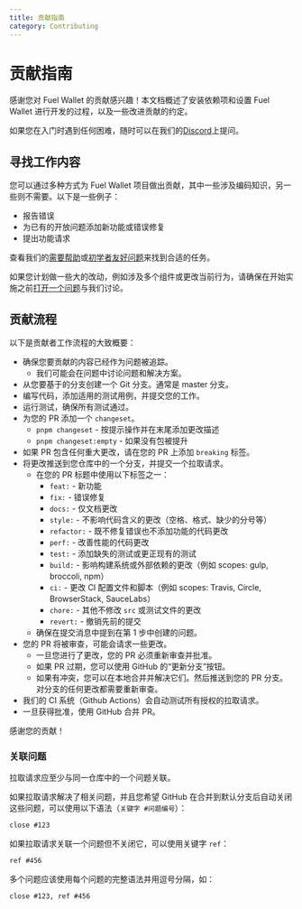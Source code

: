 ```yaml
---
title: 贡献指南
category: Contributing
---
```


# 贡献指南

感谢您对 Fuel Wallet 的贡献感兴趣！本文档概述了安装依赖项和设置 Fuel Wallet 进行开发的过程，以及一些改进贡献的约定。

如果您在入门时遇到任何困难，随时可以在我们的[Discord](https://discord.gg/xfpK4Pe)上提问。

## 寻找工作内容

您可以通过多种方式为 Fuel Wallet 项目做出贡献，其中一些涉及编码知识，另一些则不需要。以下是一些例子：

- 报告错误
- 为已有的开放问题添加新功能或错误修复
- 提出功能请求

查看我们的[需要帮助](https://github.com/FuelLabs/fuels-wallet/issues?q=is%3Aopen+is%3Aissue+label%3A%22help+wanted%22)或[初学者友好问题](https://github.com/FuelLabs/fuels-wallet/issues?q=is%3Aissue+is%3Aopen+label%3A%22good+first+issue%22)来找到合适的任务。

如果您计划做一些大的改动，例如涉及多个组件或更改当前行为，请确保在开始实施之前[打开一个问题](https://github.com/FuelLabs/fuels-wallet/issues/new)与我们讨论。

## 贡献流程

以下是贡献者工作流程的大致概要：

- 确保您要贡献的内容已经作为问题被追踪。
  - 我们可能会在问题中讨论问题和解决方案。
- 从您要基于的分支创建一个 Git 分支。通常是 master 分支。
- 编写代码，添加适用的测试用例，并提交您的工作。
- 运行测试，确保所有测试通过。
- 为您的 PR 添加一个 `changeset`。
  - `pnpm changeset` - 按提示操作并在末尾添加更改描述
  - `pnpm changeset:empty` - 如果没有包被提升
- 如果 PR 包含任何重大更改，请在您的 PR 上添加 `breaking` 标签。
- 将更改推送到您仓库中的一个分支，并提交一个拉取请求。
  - 在您的 PR 标题中使用以下标签之一：
    - `feat:` - 新功能
    - `fix:` - 错误修复
    - `docs:` - 仅文档更改
    - `style:` - 不影响代码含义的更改（空格、格式、缺少的分号等）
    - `refactor:` - 既不修复错误也不添加功能的代码更改
    - `perf:` - 改善性能的代码更改
    - `test:` - 添加缺失的测试或更正现有的测试
    - `build:` - 影响构建系统或外部依赖的更改（例如 scopes: gulp, broccoli, npm）
    - `ci:` - 更改 CI 配置文件和脚本（例如 scopes: Travis, Circle, BrowserStack, SauceLabs）
    - `chore:` - 其他不修改 `src` 或测试文件的更改
    - `revert:` - 撤销先前的提交
  - 确保在提交消息中提到在第 1 步中创建的问题。
- 您的 PR 将被审查，可能会请求一些更改。
  - 一旦您进行了更改，您的 PR 必须重新审查并批准。
  - 如果 PR 过期，您可以使用 GitHub 的“更新分支”按钮。
  - 如果有冲突，您可以在本地合并并解决它们。然后推送到您的 PR 分支。
    对分支的任何更改都需要重新审查。
- 我们的 CI 系统（Github Actions）会自动测试所有授权的拉取请求。
- 一旦获得批准，使用 GitHub 合并 PR。

感谢您的贡献！

### 关联问题

拉取请求应至少与同一仓库中的一个问题关联。

如果拉取请求解决了相关问题，并且您希望 GitHub 在合并到默认分支后自动关闭这些问题，可以使用以下语法（`关键字 #问题编号`）：

```md
close #123
```

如果拉取请求关联一个问题但不关闭它，可以使用关键字 `ref`：

```md
ref #456
```

多个问题应该使用每个问题的完整语法并用逗号分隔，如：

```md
close #123, ref #456
```
